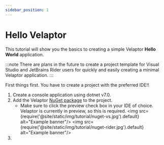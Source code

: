 ```yaml
---
sidebar_position: 1
---
```



# Hello Velaptor

This tutorial will show you the basics to creating a simple Velaptor **Hello World** application.

:::note
There are plans in the future to create a project template for Visual Studio and JetBrains Rider users
for quickly and easily creating a minimal Velaptor application.
:::

First things first.  You have to create a project with the preferred IDE!!

1. Create a console application using dotnet v7.0.
2. Add the Velaptor [NuGet package](https://www.nuget.org/packages/KinsonDigital.Velaptor) to the project.
   - Make sure to click the preview check box in your IDE of choice.  Velaptor is currently in preview, so this is required.
     <Tabs>
       <TabItem value="vs" label="Visual Studio" default>
         <img src={require('@site/static/img/tutorial/nuget-vs.jpg').default} alt="Example banner"/>
       </TabItem>
       <TabItem value="banana" label="JetBrains Rider">
         <img src={require('@site/static/img/tutorial/nuget-rider.jpg').default} alt="Example banner"/>
       </TabItem>
     </Tabs>
3. 

